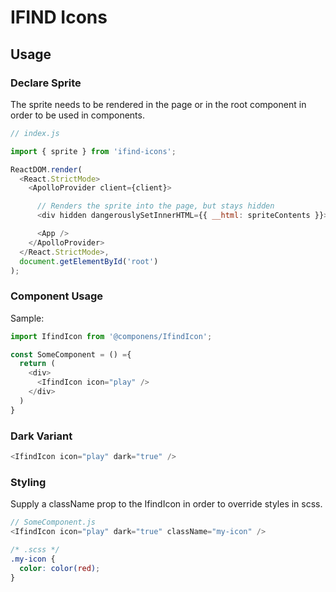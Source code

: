 
# IFIND Icons

## Usage

### Declare Sprite

The sprite needs to be rendered in the page or in the root component in order to be used in components.
```js
// index.js

import { sprite } from 'ifind-icons';

ReactDOM.render(
  <React.StrictMode>
    <ApolloProvider client={client}>

      // Renders the sprite into the page, but stays hidden
      <div hidden dangerouslySetInnerHTML={{ __html: spriteContents }}></div>

      <App />
    </ApolloProvider>
  </React.StrictMode>,
  document.getElementById('root')
);
```

### Component Usage

Sample:
```js
import IfindIcon from '@componens/IfindIcon';

const SomeComponent = () ={
  return (
    <div>
      <IfindIcon icon="play" />
    </div>
  )
}
```

### Dark Variant
```js
<IfindIcon icon="play" dark="true" />
```

### Styling
Supply a className prop to the IfindIcon in order to override styles in scss.
```js
// SomeComponent.js
<IfindIcon icon="play" dark="true" className="my-icon" />
```
```css
/* .scss */
.my-icon {
  color: color(red);
}
```